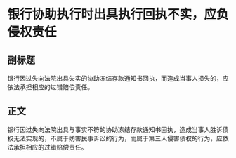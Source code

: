 # 银行协助执行时出具执行回执不实，应负侵权责任
## 副标题
银行因过失向法院出具失实的协助冻结存款通知书回执，而造成当事人损失的，应依法承担相应的过错赔偿责任。
## 正文
银行因过失向法院出具与事实不符的协助冻结存款通知书回执，造成当事人胜诉债权无法实现的，不属于妨害民事诉讼的行为，而属于第三人侵害债权的行为，应依法承担相应的过错赔偿责任。